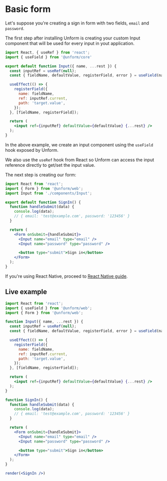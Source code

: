 # Basic form

Let's suppose you're creating a sign in form with two fields, `email` and `password`.

The first step after installing Unform is creating your custom Input component that will be used for every input in yout application.

```jsx title=components/Input.js lineNumbers=true
import React, { useRef } from 'react';
import { useField } from '@unform/core'

export default function Input({ name, ...rest }) {
  const inputRef = useRef(null);
  const { fieldName, defaultValue, registerField, error } = useField(name);

  useEffect(() => {
    registerField({
      name: fieldName,
      ref: inputRef.current,
      path: 'target.value',
    });
  }, [fieldName, registerField]);

  return (
    <input ref={inputRef} defaultValue={defaultValue} {...rest} />
  );
}
```

In the above example, we create an input component using the `useField` hook exposed by Unform.

We also use the `useRef` hook from React so Unform can access the input reference directly to get/set the input value.

The next step is creating our form:

```jsx title=SignIn.js lineNumbers=true
import React from 'react';
import { Form } from '@unform/web';
import Input from './components/Input';

export default function SignIn() {
  function handleSubmit(data) {
    console.log(data);
    // { email: 'test@example.com', password: '123456' }
  }

  return (
    <Form onSubmit={handleSubmit}>
      <Input name="email" type="email" />
      <Input name="password" type="password" />

      <button type="submit">Sign in</button>
    </Form>
  );
}
```

If you're using React Native, proceed to [React Native guide](/guides/react-native).

## Live example

```jsx live=true
import React from 'react';
import { useField } from '@unform/web';
import { Form } from '@unform/web';

function Input({ name, ...rest }) {
  const inputRef = useRef(null);
  const { fieldName, defaultValue, registerField, error } = useField(name);

  useEffect(() => {
    registerField({
      name: fieldName,
      ref: inputRef.current,
      path: 'target.value',
    });
  }, [fieldName, registerField]);

  return (
    <input ref={inputRef} defaultValue={defaultValue} {...rest} />
  );
}

function SignIn() {
  function handleSubmit(data) {
    console.log(data);
    // { email: 'test@example.com', password: '123456' }
  }

  return (
    <Form onSubmit={handleSubmit}>
      <Input name="email" type="email" />
      <Input name="password" type="password" />

      <button type="submit">Sign in</button>
    </Form>
  );
}

render(<SignIn />)
```
